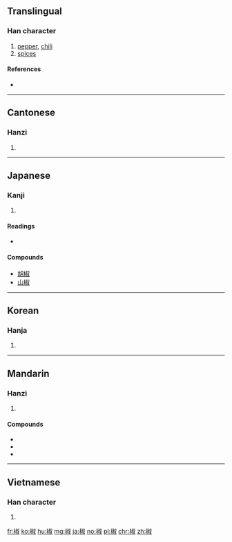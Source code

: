 {{also|茭}}
==Translingual==

===Han character===
{{Han char|rn=75|rad=木|as=08|sn=12|four=47940|canj=DYFE|ids=⿰木叔}}

# [[pepper]], [[chili]]
# [[spice]]s

====References====
* {{Han ref|kx=0536.160|dkj=15029|dj=0924.060|hdz=21230.030|uh=6912|ud=26898|bh=B4D4|bd=46292}}

----

==Cantonese==

===Hanzi===
{{yue-hanzi|jyut=ziu1|y=jiu1}}

# {{defn|lang=yue|sort=木08}}

----

==Japanese==

===Kanji===
{{ja-kanji|grade=|rs=木08}}

# {{defn|lang=ja|sort=木08}}

====Readings====
* {{ja-readings|on=[[しょう]] (shō)|kun=[[はじかみ]] (hajikami)}}

====Compounds====
{{top2}}
* [[胡椒]]
* [[山椒]]
{{bottom}}

----

==Korean==

===Hanja===
{{ko-hanja|hangeul=초|eumhun=산초나무 초|rv=cho|mr=ch'o|y=cho}}

# {{defn|lang=ko|sort=木08}}

----

==Mandarin==

===Hanzi===
{{cmn-hanzi|pin=[[jiāo]] ([[jiao1]]), [[zì]] ([[zi4]])|wg=chiao<sup>1</sup>, tzu<sup>4</sup>}}

# {{defn|lang=cmn|sort=木08}}

====Compounds====
* {{l|cmn|青椒|tr=qīngjiāo}}
* {{l|cmn|辣椒|tr=làjiāo}}
* {{l|cmn|菜椒|tr=càijiāo}}

----

==Vietnamese==

===Han character===
{{vi-hantu|[[tiêu]]|rs=木08}}

# {{defn|lang=vi|sort=木08}}

[[fr:椒]]
[[ko:椒]]
[[hu:椒]]
[[mg:椒]]
[[ja:椒]]
[[no:椒]]
[[pl:椒]]
[[chr:椒]]
[[zh:椒]]